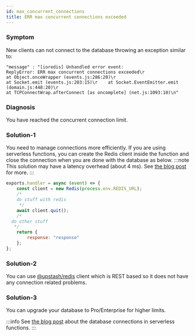 ```yaml
---
id: max_concurrent_connections 
title: ERR max concurrent connections exceeded
---
```


### Symptom

New clients can not connect to the database throwing an exception similar to:

```
"message" : "[ioredis] Unhandled error event: 
ReplyError: ERR max concurrent connections exceeded\r    
at Object.onceWrapper (events.js:286:20)\r    
at Socket.emit (events.js:203:15)\r    at Socket.EventEmitter.emit (domain.js:448:20)\r    
at TCPConnectWrap.afterConnect [as oncomplete] (net.js:1093:10)\n"
```

### Diagnosis

You have reached the concurrent connection limit.

### Solution-1

You need to manage connections more efficiently. If you are using serverless functions, 
you can create the Redis client inside the function and close the connection when you are done with the database as below.
:::note
This solution may have a latency overhead (about 4 ms). See [the blog post](https://blog.upstash.com/serverless-database-connections) for more.
:::

```javascript
exports.handler = async (event) => {
    const client = new Redis(process.env.REDIS_URL);
    /*
    do stuff with redis
     */
    await client.quit();
    /*
  do other stuff
   */
    return {
        response: "response"
    };
};
```

### Solution-2
You can use [@upstash/redis](https://github.com/upstash/upstash-redis) client which is REST based so it does not have any connection related problems. 

### Solution-3
You can upgrade your database to Pro/Enterprise for higher limits.
          
:::info
See [the blog post](https://blog.upstash.com/serverless-database-connections) about the database connections in serverless functions.
::: 
